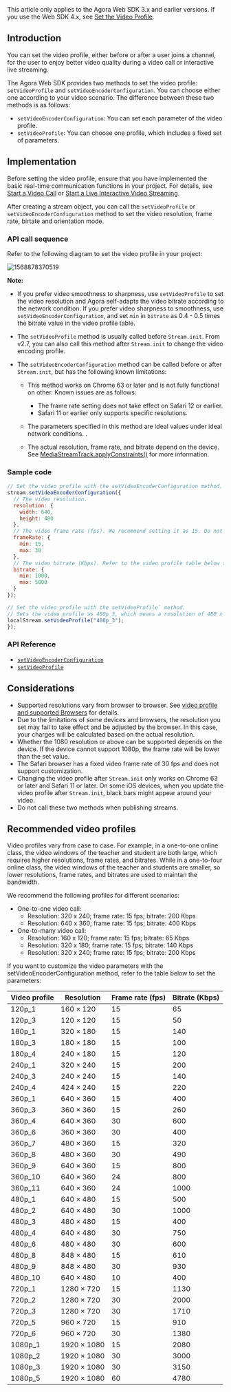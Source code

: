 <PlatformWrapper platform="web">

<div class="alert info">This article only applies to the Agora Web SDK 3.x and earlier versions. If you use the Web SDK 4.x, see <a href="./video_profile_web_ng?platform=Web">Set the Video Profile</a>.</div>

## Introduction

You can set the video profile, either before or after a user joins a channel, for the user to enjoy better video quality during a video call or interactive live streaming.

The Agora Web SDK provides two methods to set the video profile: `setVideoProfile` and `setVideoEncoderConfiguration`. You can choose either one according to your video scenario. The difference between these two methods is as follows:

- `setVideoEncoderConfiguration`: You can set each parameter of the video profile.
- `setVideoProfile`: You can choose one profile, which includes a fixed set of parameters.

## Implementation

Before setting the video profile, ensure that you have implemented the basic real-time communication functions in your project. For details, see [Start a Video Call](start_call_web) or [Start a Live Interactive Video Streaming](start_live_web).

After creating a stream object, you can call the `setVideoProfile` or `setVideoEncoderConfiguration` method to set the video resolution, frame rate, birtate and orientation mode.

### API call sequence

Refer to the following diagram to set the video profile in your project:

![1568878370519](https://web-cdn.agora.io/docs-files/1568878370519)

**Note:**

- If you prefer video smoothness to sharpness, use `setVideoProfile` to set the video resolution and Agora self-adapts the video bitrate according to the network condition. If you prefer video sharpness to smoothness, use `setVideoEncoderConfiguration`, and set `min` in `bitrate` as 0.4 - 0.5 times the bitrate value in the video profile table.
- The `setVideoProfile` method is usually called before `Stream.init`. From v2.7, you can also call this method after `Stream.init` to change the video encoding profile.
- The `setVideoEncoderConfiguration` method can be called before or after `Stream.init`, but has the following known limitations:

	- This method works on Chrome 63 or later and is not fully functional on other. Known issues are as follows:

		 - The frame rate setting does not take effect on Safari 12 or earlier.
		 - Safari 11 or earlier only supports specific resolutions.

	- The parameters specified in this method are ideal values under ideal network conditions. .
	- The actual resolution, frame rate, and bitrate depend on the device. See [MediaStreamTrack.applyConstraints()](https://developer.mozilla.org/zh-CN/docs/Web/API/MediaStreamTrack/applyConstraints) for more information.

### Sample code

```javascript
// Set the video profile with the setVideoEncoderConfiguration method.
stream.setVideoEncoderConfiguration({
  // The video resolution.
  resolution: {
    width: 640,
    height: 480
  },
  // The video frame rate (fps). We recommend setting it as 15. Do not set it to a value greater than 30.
  frameRate: {
    min: 15,
    max: 30
  },
  // The video bitrate (Kbps). Refer to the video profile table below to set this parameter.
  bitrate: {
    min: 1000,
    max: 5000
  }
});

// Set the video profile with the setVideoProfile` method.
// Sets the video profile as 480p_3, which means a resolution of 480 x 480, a frame rate of 15, and a bitrate of 400.
localStream.setVideoProfile("480p_3");
});
```

###  API Reference

- [`setVideoEncoderConfiguration`](./API%20Reference/web/interfaces/agorartc.stream.html#setvideoencoderconfiguration)
- [`setVideoProfile`](./API%20Reference/web/interfaces/agorartc.stream.html#setvideoprofile)

## Considerations
- Supported resolutions vary from browser to browser. See [video profile and supported Browsers](./API%20Reference/web/interfaces/agorartc.stream.html#setvideoprofile) for details.
- Due to the limitations of some devices and browsers, the resolution you set may fail to take effect and be adjusted by the browser. In this case, your charges will be calculated based on the actual resolution.
- Whether the 1080 resolution or above can be supported depends on the device. If the device cannot support 1080p, the frame rate will be lower than the set value.
- The Safari browser has a fixed video frame rate of 30 fps and does not support customization.
- Changing the video profile after `Stream.init` only works on Chrome 63 or later and Safari 11 or later. On some iOS devices, when you update the video profile after `Stream.init`, black bars might appear around your video.
- Do not call these two methods when publishing streams.

## Recommended video profiles

Video profiles vary from case to case. For example, in a one-to-one online class, the video windows of the teacher and student are both large, which requires higher resolutions, frame rates, and bitrates. While in a one-to-four online class, the video windows of the teacher and students are smaller, so lower resolutions, frame rates, and bitrates are used to maintan the bandwidth.

We recommend the following profiles for different scenarios:

- One-to-one video call: 
  - Resolution: 320 x 240; frame rate: 15 fps; bitrate: 200 Kbps
  - Resolution: 640 x 360; frame rate: 15 fps; bitrate: 400 Kbps
- One-to-many video call: 
  - Resolution: 160 x 120; frame rate: 15 fps; bitrate: 65 Kbps
  - Resolution: 320 x 180; frame rate: 15 fps; bitrate: 140 Kbps
  - Resolution: 320 x 240; frame rate: 15 fps; bitrate: 200 Kbps 

If you want to customize the video parameters with the setVideoEncoderConfiguration method, refer to the table below to set the parameters:

| Video profile | Resolution        | Frame rate (fps) | Bitrate (Kbps) |
| ------------- | ----------------- | ---------------- | -------------- |
| 120p_1        | 160 &times; 120   | 15               | 65             |
| 120p_3        | 120 &times; 120   | 15               | 50             |
| 180p_1        | 320 &times; 180   | 15               | 140            |
| 180p_3        | 180 &times; 180   | 15               | 100            |
| 180p_4        | 240 &times; 180   | 15               | 120            |
| 240p_1        | 320 &times; 240   | 15               | 200            |
| 240p_3        | 240 &times; 240   | 15               | 140            |
| 240p_4        | 424 &times; 240   | 15               | 220            |
| 360p_1        | 640 &times; 360   | 15               | 400            |
| 360p_3        | 360 &times; 360   | 15               | 260            |
| 360p_4        | 640 &times; 360   | 30               | 600            |
| 360p_6        | 360 &times; 360   | 30               | 400            |
| 360p_7        | 480 &times; 360   | 15               | 320            |
| 360p_8        | 480 &times; 360   | 30               | 490            |
| 360p_9        | 640 &times; 360   | 15               | 800            |
| 360p_10       | 640 &times; 360   | 24               | 800            |
| 360p_11       | 640 &times; 360   | 24               | 1000           |
| 480p_1        | 640 &times; 480   | 15               | 500            |
| 480p_2        | 640 &times; 480   | 30               | 1000           |
| 480p_3        | 480 &times; 480   | 15               | 400            |
| 480p_4        | 640 &times; 480   | 30               | 750            |
| 480p_6        | 480 &times; 480   | 30               | 600            |
| 480p_8        | 848 &times; 480   | 15               | 610            |
| 480p_9        | 848 &times; 480   | 30               | 930            |
| 480p_10       | 640 &times; 480   | 10               | 400            |
| 720p_1        | 1280 &times; 720  | 15               | 1130           |
| 720p_2        | 1280 &times; 720  | 30               | 2000           |
| 720p_3        | 1280 &times; 720  | 30               | 1710           |
| 720p_5        | 960 &times; 720   | 15               | 910            |
| 720p_6        | 960 &times; 720   | 30               | 1380           |
| 1080p_1       | 1920 &times; 1080 | 15               | 2080           |
| 1080p_2       | 1920 &times; 1080 | 30               | 3000           |
| 1080p_3       | 1920 &times; 1080 | 30               | 3150           |
| 1080p_5       | 1920 &times; 1080 | 60               | 4780           |

</PlatformWrapper>